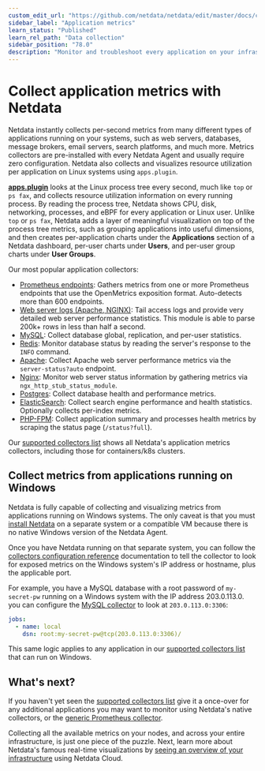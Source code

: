 ```yaml
---
custom_edit_url: "https://github.com/netdata/netdata/edit/master/docs/collect/application-metrics.md"
sidebar_label: "Application metrics"
learn_status: "Published"
learn_rel_path: "Data collection"
sidebar_position: "78.0"
description: "Monitor and troubleshoot every application on your infrastructure with per-second metrics, zero configuration, and meaningful charts."
---
```



# Collect application metrics with Netdata

Netdata instantly collects per-second metrics from many different types of applications running on your systems, such as
web servers, databases, message brokers, email servers, search platforms, and much more. Metrics collectors are
pre-installed with every Netdata Agent and usually require zero configuration. Netdata also collects and visualizes
resource utilization per application on Linux systems using `apps.plugin`.

[**apps.plugin**](/docs/data-collection/monitor-anything/System%20Metrics/Application-monitoring) looks at the Linux process tree every second, much like `top` or
`ps fax`, and collects resource utilization information on every running process. By reading the process tree, Netdata
shows CPU, disk, networking, processes, and eBPF for every application or Linux user. Unlike `top` or `ps fax`, Netdata
adds a layer of meaningful visualization on top of the process tree metrics, such as grouping applications into useful
dimensions, and then creates per-application charts under the **Applications** section of a Netdata dashboard, per-user
charts under **Users**, and per-user group charts under **User Groups**.

Our most popular application collectors:

- [Prometheus endpoints](/docs/data-collection/monitor-anything/Any%20Application%20-%20Generic%20Collectors/Prometheus-endpoints): Gathers
  metrics from one or more Prometheus endpoints that use the OpenMetrics exposition format. Auto-detects more than 600
  endpoints.
- [Web server logs (Apache, NGINX)](/docs/data-collection/monitor-anything/Web%20Servers/Web-server-logs-Apache-NGINX-Microsoft-IIS):
  Tail access logs and provide very detailed web server performance statistics. This module is able to parse 200k+
  rows in less than half a second.
- [MySQL](/docs/data-collection/monitor-anything/Databases/MySQL): Collect database global,
  replication, and per-user statistics.
- [Redis](/docs/data-collection/monitor-anything/Databases/Redis): Monitor database status by
  reading the server's response to the `INFO` command.
- [Apache](/docs/data-collection/monitor-anything/Web%20Servers/Apache): Collect Apache web server
  performance metrics via the `server-status?auto` endpoint.
- [Nginx](/docs/data-collection/monitor-anything/Web%20Servers/NGINX): Monitor web server status
  information by gathering metrics via `ngx_http_stub_status_module`.
- [Postgres](/docs/data-collection/monitor-anything/Databases/PostgresSQL): Collect database health
  and performance metrics.
- [ElasticSearch](/docs/data-collection/monitor-anything/Search/Elasticsearch): Collect search
  engine performance and health statistics. Optionally collects per-index metrics.
- [PHP-FPM](/docs/data-collection/monitor-anything/Web%20Servers/PHP-FPM): Collect application summary
  and processes health metrics by scraping the status page (`/status?full`).

Our [supported collectors list](/docs/data-collection/monitor-anything#service-and-application-collectors) shows all Netdata's
application metrics collectors, including those for containers/k8s clusters.

## Collect metrics from applications running on Windows

Netdata is fully capable of collecting and visualizing metrics from applications running on Windows systems. The only
caveat is that you must [install Netdata](/docs/getting-started/install-netdata) on a separate system or a compatible VM because there
is no native Windows version of the Netdata Agent.

Once you have Netdata running on that separate system, you can follow the [collectors configuration reference](/docs/data-collection/collectors-configuration) documentation to tell the collector to look for exposed metrics on the Windows system's IP
address or hostname, plus the applicable port.

For example, you have a MySQL database with a root password of `my-secret-pw` running on a Windows system with the IP
address 203.0.113.0. you can configure the [MySQL
collector](/docs/data-collection/monitor-anything/Databases/MySQL) to look at `203.0.113.0:3306`:

```yml
jobs:
  - name: local
    dsn: root:my-secret-pw@tcp(203.0.113.0:3306)/
```

This same logic applies to any application in our [supported collectors
list](/docs/data-collection/monitor-anything#service-and-application-collectors) that can run on Windows.

## What's next?

If you haven't yet seen the [supported collectors list](/docs/data-collection/monitor-anything) give it a once-over for any
additional applications you may want to monitor using Netdata's native collectors, or the [generic Prometheus
collector](/docs/data-collection/monitor-anything/Any%20Application%20-%20Generic%20Collectors/Prometheus-endpoints).

Collecting all the available metrics on your nodes, and across your entire infrastructure, is just one piece of the
puzzle. Next, learn more about Netdata's famous real-time visualizations by [seeing an overview of your
infrastructure](/docs/miscellaneous/infrastructure-overview) using Netdata Cloud.


